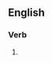 ==English==

===Verb===
{{head|en|verb form}}

# {{present participle of|anthropize|lang=en|nocat=1}}